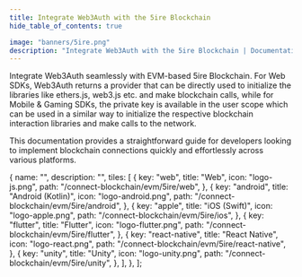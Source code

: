 ```yaml
---
title: Integrate Web3Auth with the 5ire Blockchain
hide_table_of_contents: true

image: "banners/5ire.png"
description: "Integrate Web3Auth with the 5ire Blockchain | Documentation - Web3Auth"
---
```



<SEO
  title="Integrate Web3Auth with the 5ire Blockchain"
  description="Integrate Web3Auth with the 5ire Blockchain | Documentation - Web3Auth"
  image="https://web3auth.io/docs/banners/5ire.png"
  slug="/connect-blockchain/evm/5ire"
/>

Integrate Web3Auth seamlessly with EVM-based 5ire Blockchain. For Web SDKs, Web3Auth returns a
provider that can be directly used to initialize the libraries like ethers.js, web3.js etc. and make
blockchain calls, while for Mobile & Gaming SDKs, the private key is available in the user scope
which can be used in a similar way to initialize the respective blockchain interaction libraries and
make calls to the network.

This documentation provides a straightforward guide for developers looking to implement blockchain
connections quickly and effortlessly across various platforms.

  {
    name: "",
    description: "",
    tiles: [
      {
        key: "web",
        title: "Web",
        icon: "logo-js.png",
        path: "/connect-blockchain/evm/5ire/web",
      },
      {
        key: "android",
        title: "Android (Kotlin)",
        icon: "logo-android.png",
        path: "/connect-blockchain/evm/5ire/android",
      },
      {
        key: "apple",
        title: "iOS (Swift)",
        icon: "logo-apple.png",
        path: "/connect-blockchain/evm/5ire/ios",
      },
      {
        key: "flutter",
        title: "Flutter",
        icon: "logo-flutter.png",
        path: "/connect-blockchain/evm/5ire/flutter",
      },
      {
        key: "react-native",
        title: "React Native",
        icon: "logo-react.png",
        path: "/connect-blockchain/evm/5ire/react-native",
      },
      {
        key: "unity",
        title: "Unity",
        icon: "logo-unity.png",
        path: "/connect-blockchain/evm/5ire/unity",
      },
    ],
  },
];

<Tiles tileGroups={fire} />
